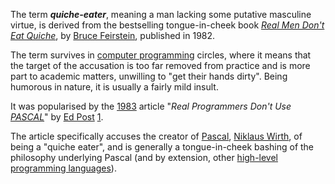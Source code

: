 The term '''''quiche-eater''''', meaning a man lacking some putative masculine virtue, is derived from the bestselling tongue-in-cheek book ''[[Real Men Don't Eat Quiche]]'', by [[Bruce Feirstein]], published in 1982.

The term survives in [[computer programming]] circles, where it means that the target of the accusation is too far removed from practice and is more part to academic matters, unwilling to "get their hands dirty". Being humorous in nature, it is usually a fairly mild insult.

It was popularised by the [[1983]] article "''Real Programmers Don't Use [[Pascal programming language|PASCAL]]''" by [[Ed Post]] [http://www.cse.buffalo.edu/~kensmith/rpgm.txt].

The article specifically accuses the creator of [[Pascal programming language|Pascal]], [[Niklaus Wirth]], of being a "quiche eater", and is generally a tongue-in-cheek bashing of the philosophy underlying Pascal (and by extension, other [[high-level programming language]]s).

{{compu-lang-stub}}